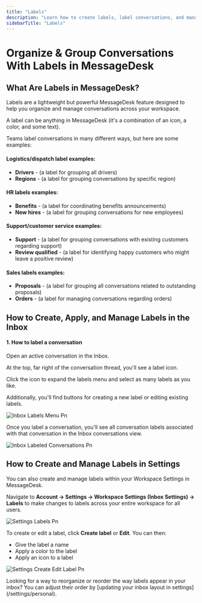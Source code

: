 ```yaml
---
title: "Labels"
description: "Learn how to create labels, label conversations, and manage labels across your entire MessageDesk workspace."
sidebarTitle: "Labels"
---
```


# Organize & Group Conversations With Labels in MessageDesk

## What Are Labels in MessageDesk?

Labels are a lightweight but powerful MessageDesk feature designed to help you organize and manage conversations across your workspace.

A label can be anything in MessageDesk (it's a combination of an icon, a color, and some text).

Teams label conversations in many different ways, but here are some examples:

#### **Logistics/dispatch label examples:**

- **Drivers** - (a label for grouping all drivers)
- **Regions** - (a label for grouping conversations by specific region)

#### **HR labels examples:**

- **Benefits** - (a label for coordinating benefits announcements)
- **New hires** - (a label for grouping conversations for new employees)

#### Support/customer service examples:

- **Support** - (a label for grouping conversations with existing customers regarding support)
- **Review qualified** - (a label for identifying happy customers who might leave a positive review)

#### Sales labels examples:

- **Proposals** - (a label for grouping all conversations related to outstanding proposals)
- **Orders** - (a label for managing conversations regarding orders)

## How to Create, Apply, and Manage Labels in the Inbox

#### 1. How to label a conversation

Open an active conversation in the Inbox.

At the top, far right of the conversation thread, you'll see a label icon.

Click the icon to expand the labels menu and select as many labels as you like.

Additionally, you'll find buttons for creating a new label or editing existing labels.

![Inbox Labels Menu Pn](/docs-main/images/inbox-labels-menu.png)

Once you label a conversation, you'll see all conversation labels associated with that conversation in the Inbox conversations view.

![Inbox Labeled Conversations Pn](/docs-main/images/inbox-labeled-conversations.png)

## How to Create and Manage Labels in Settings

You can also create and manage labels within your Workspace Settings in MessageDesk.

Navigate to **Account -\> Settings -\> Workspace Settings (Inbox Settings) -\> Labels** to make changes to labels across your entire workspace for all users.

![Settings Labels Pn](/docs-main/images/settings-labels.png)

To create or edit a label, click **Create label** or **Edit**. You can then:

- Give the label a name
- Apply a color to the label
- Apply an icon to a label

![Settings Create Edit Label Pn](/docs-main/images/settings-create-edit-label.png)

<Note>
  Looking for a way to reorganize or reorder the way labels appear in your inbox? You can adjust their order by [updating your inbox layout in settings](/settings/personal).
</Note>